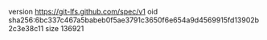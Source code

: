 version https://git-lfs.github.com/spec/v1
oid sha256:6bc337c467a5babeb0f5ae3791c3650f6e654a9d4569915fd13902b2c3e38c11
size 136921
